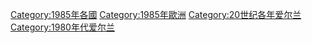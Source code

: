 [[Category:1985年各國|Category:1985年各國]]
[[Category:1985年歐洲|Category:1985年歐洲]]
[[Category:20世纪各年爱尔兰|Category:20世纪各年爱尔兰]]
[[Category:1980年代爱尔兰|Category:1980年代爱尔兰]]
